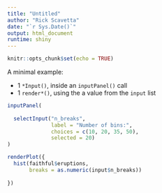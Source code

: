 ```yaml
---
title: "Untitled"
author: "Rick Scavetta"
date: "`r Sys.Date()`"
output: html_document
runtime: shiny
---
```


```r
knitr::opts_chunk$set(echo = TRUE)
```

A minimal example:

- 1 `*Input()`, inside an `inputPanel()` call
- 1 `render*()`, using the a value from the `input` list 

```r
inputPanel(
  
  selectInput("n_breaks", 
              label = "Number of bins:",
              choices = c(10, 20, 35, 50), 
              selected = 20)
)

renderPlot({
  hist(faithful$eruptions,
       breaks = as.numeric(input$n_breaks))
  
})
```
